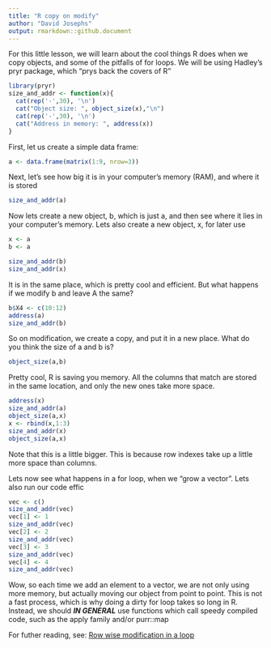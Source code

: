 ```yaml
---
title: "R copy on modify"
author: "David Josephs"
output: rmarkdown::github.document
---
```


For this little lesson, we will learn about the cool things R does when we copy objects, and some of the pitfalls of for loops. 
We will be using Hadley's pryr package, which "prys back the covers of R"

```r
library(pryr)
size_and_addr <- function(x){
  cat(rep('-',30), '\n')
  cat("Object size: ", object_size(x),"\n")
  cat(rep('-',30), '\n')
  cat("Address in memory: ", address(x))
}
```

First, let us create a simple data frame:

```r
a <- data.frame(matrix(1:9, nrow=3))
```

Next, let's see how big it is in your computer's memory (RAM), and where it is stored

```r
size_and_addr(a)
```

Now lets create a new object, b, which is just a, and then see where it lies in your computer's memory. Lets also create a new object, x, for later use

```r
x <- a
b <- a

size_and_addr(b)
size_and_addr(x)

```

It is in the same place, which is pretty cool and efficient. But what happens if we modify b and leave A the same?

```r
b$X4 <- c(10:12)
address(a)
size_and_addr(b)
```

So on modification, we create a copy, and put it in a new place. What do you think the size of a and b is?

```r
object_size(a,b)
```

Pretty cool, R is saving you memory. All the columns that match are stored in the same location, and only the new ones take more space.

```r
address(x)
size_and_addr(a)
object_size(a,x)
x <- rbind(x,1:3)
size_and_addr(x)
object_size(a,x)
```


Note that this is a little bigger. This is because row indexes take up a little more space than columns.

Lets now see what happens in a for loop, when we "grow a vector". Lets also run our code effic

```r
vec <- c()
size_and_addr(vec)
vec[1] <- 1
size_and_addr(vec)
vec[2] <- 2
size_and_addr(vec)
vec[3] <- 3
size_and_addr(vec)
vec[4] <- 4
size_and_addr(vec)
```

Wow, so each time we add an element to a vector, we are not only using more memory, but actually moving our object from point to point. This is not a fast process, which is why doing a dirty for loop takes so long in R. Instead, we should ***IN GENERAL*** use functions which call speedy compiled code, such as the apply family and/or purr::map

For futher reading, see:
[Row wise modification in a loop](https://milesmcbain.xyz/rstats-anti-pattern-row-wise/)
